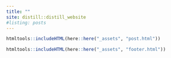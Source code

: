 ```yaml
---
title: ""
site: distill::distill_website
#listing: posts
---
```

<style>
d-title{
display: none;
}
.padding{
padding: 0px;
}
d-article{
background: #0f2e3d;
padding-top: 0px;
padding-bottom: 0px;
}
.shaded {
    background: #0f2e3d;
    border-top: 0!important;
    border-bottom: 0!important;
}
</style>

```r
htmltools::includeHTML(here::here("_assets", "post.html"))
```
  
```r
htmltools::includeHTML(here::here("_assets", "footer.html"))
```

